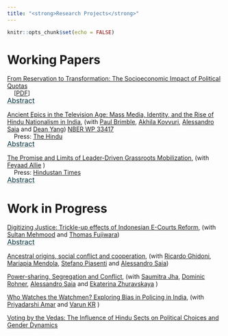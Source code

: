 ```yaml
---
title: "<strong>Research Projects</strong>"
---
```


```r
knitr::opts_chunk$set(echo = FALSE)
```

# Working Papers

[From Reservation to Transformation: The Socioeconomic Impact of Political Quotas](pdf/Reservation_to_Transformation.pdf)   <br />
&nbsp;&nbsp;&nbsp; [[PDF](pdf/Reservation_to_Transformation.pdf)]
<!-- Awarded Best Student Work - [IPUMS Spatial 2023 ](https://www.ipums.org/impact/ipums-research-award?utm_source=IPUMS+Emails&utm_campaign=1d9161f8c5-EMAIL_CAMPAIGN_2019_05_31_07_13_COPY_01&utm_medium=email&utm_term=0_a679127ff0-1d9161f8c5-21864473) -->

<p style="margin-top: -15px">
    <button class="abstract-btn">Abstract</button>
</p>
<div class="abstract-content">
The role of affirmative action policies in promoting socio-economic mobility remains a subject of intense global debate, with countries implementing varying strategies to address historical inequalities. This study leverages India's 2008 delimitation exercise as a natural experiment to assess the impact of political quotas for Scheduled Castes (SCs) on local socio-economic outcomes, focusing specifically on SC outcomes within villages rather than solely village-level metrics. We find that SC reservations substantially increase SC student enrollment, particularly in prestigious schools, and foster entrepreneurial activity, as evidenced by growth in both the number and size of SC-owned firms. Additionally, quotas facilitate SCs' entry into higher-status occupations, helping to erode entrenched caste-based occupational barriers. These effects are driven by greater access to formal institutional funding for SC-owned firms and improvements in the quality of politicians elected under the quota system. Improvements at the village level, including infrastructure enhancements and increased economic activity, further support these outcomes. Notably, the observed gains persist even after villages lose reserved status, underscoring the long-term benefits of these policies. Our findings contribute to global discourse on affirmative action, suggesting that targeted, well-implemented quotas can yield sustained social and economic mobility for marginalized groups. With India's next delimitation scheduled post-2026, this research provides critical insights for policymakers worldwide who are seeking effective strategies to address inequality and social stratification.
</div>


[Ancient Epics in the Television Age: Mass Media, Identity, and the Rise of Hindu Nationalism in India](pdf/Ramayan.pdf), (with [Paul Brimble](https://pbrimble.github.io/), [Akhila Kovvuri](https://vpge.stanford.edu/people/akhila-kovvuri), [Alessandro Saia](https://sites.google.com/site/asaia9585/alessandro-saia) and [Dean Yang](https://deanyang-econ.github.io/deanyang/)) [NBER WP 33417](https://www.nber.org/system/files/working_papers/w33417/w33417.pdf)  <br />
&nbsp;&nbsp;&nbsp; Press: [The Hindu](https://www.thehindu.com/society/how-the-ramayan-tv-show-helped-shape-a-singular-nationwide-hindu-identity/article69202807.ece)

<p style="margin-top: -15px">
    <button class="abstract-btn">Abstract</button>
</p>
<div class="abstract-content">
The growing prominence of Hindu nationalism, known as "Hindutva," in India has garnered significant attention for its impact on politics and society, particularly its adverse effects on minority communities. However, the Hindu identity was not always a monolithic and political one. This study explores the potential role of a Hindu mythological show, "Ramayana," which aired on the solely available TV channel in India during 1987-88, in shaping the Hindutva identity primarily on the increasing salience of religious identity in people's political, social, and personal lives. We proxy for exposure to this show using location and television transmitters obtained from archival data and use signal propagation modelling based on irregular terrain to measure signal strength. Examining political and social manifestations of identity, we find that exposure to the TV show is associated with increased electoral success for right-wing Hindu nationalist parties, heightened tensions between Hindus and Muslims, and a decrease in the number of schools affiliated with the significant far-right Hindu nationalist organization. Our next steps involve investigating the impact on personal expressions of identity, such as child naming practices and dietary choices influenced by religious taboos.</div>


[The Promise and Limits of Leader-Driven Grassroots Mobilization](), (with [Feyaad Allie](https://www.feyaadallie.com/) )  <br />
&nbsp;&nbsp;&nbsp; Press: [Hindustan Times](https://www.hindustantimes.com/india-news/bharat-jodo-yatra-boosts-congress-strike-rate-and-vote-share-in-karnataka-elections-101684006733079.html)

<p style="margin-top: -15px">
    <button class="abstract-btn">Abstract</button>
</p>
<div class="abstract-content">
Across contexts, political parties are often intertwined with mass societal movements. While the process by which parties originate from mass movements is extensively stud- ied, less is known about how established parties build mass movements and what their effects are. We argue that one strategy for parties is grassroots campaigns: an explicitly non-electoral effort to engage with the masses and the party organization. While these grassroots campaigns are about mass movement building and not directly linked to an upcoming election, they can end up having an electoral effect. We study this strategy in the context of the Indian National Congress’ effort to “return to their roots” and rebuild. We examine the electoral effects of Congress leader Rahul Gandhi’s 150-day grassroots march (the Bharat Jodo Yatra) on electoral politics. We find that the ya- tra improved Congress performance in state and national elections, with effects being higher in areas closest to the yatra route. Our interviews with party affiliates and voters suggest three key channels through which this grassroots effort to build a mass movement influenced electoral outcomes: building the party organization, shifting the discourse on viability, and improving perceptions of party cohesion. An original survey of 3500 voters provides suggestive evidence that one year after the yatra, some of these channels remain unchanged. Overall, the paper demonstrates the promise and limits of mass movement building as a party mobilization strategy.
</div>

# Work in Progress

[Digitizing Justice: Trickle-up effects of Indonesian E-Courts Reform](), (with [Sultan Mehmood](https://sites.google.com/view/sultan-mehmood/home) and [Thomas Fujiwara](https://sites.google.com/view/tfujiwara/home)) 


<p style="margin-top: -15px">
    <button class="abstract-btn">Abstract</button>
</p>
<div class="abstract-content">
The growing adoption of digital justice reforms worldwide represents a significant shift in how judicial systems operate. By streamlining processes, enhancing transparency, and improving access, these reforms promise to address longstanding inefficiencies within court systems. However, the impacts of digitalization are not uniform, and questions remain regarding disparities in access, the adaptability of legal practitioners, and the broader implications for case management and judicial independence. Exploring how digital justice reforms shape court efficiency and procedural fairness is essential to understanding their transformative potential. To answer these questions, we investigate the impact of Indonesia's E-Court Reform, a digitization initiative aimed at enhancing judicial efficiency by implementing electronic filing, summons, and trial processes in civil courts. Using a triple difference empirical strategy, we analyze the universe of Indonesian court cases to measure effects on case processing times, quality of judicial decisions, and broader systemic impacts on untreated courts. Our findings reveal a significant reduction in case delays by approximately 7.3 days, with no decline in decision quality; metrics like legal reasoning per page have improved, so do fewer cases proceed to appeal or are overturned at higher court. These efficiency gains are concentrated in straightforward cases, thereby freeing judicial resources for more complex cases. We also document positive spillovers to higher courts, where delays have also decreased, indicating a “trickle-up” effect of digital reform across the judiciary. This study contributes novel causal evidence on digital reform efficacy in judicial systems, demonstrating that digitization can reduce procedural bottlenecks and improve overall case management quality in large, developing country contexts.
</div>


[Ancestral origins, social conflict and cooperation](), (with [Ricardo Ghidoni](https://sites.google.com/site/riccardoghidoni/), [Mariapia Mendola](https://sites.google.com/site/mariapiamendola/), [Stefano Piasenti](https://sites.google.com/view/stefanopiasenti/home-page) and [Alessandro Saia](https://sites.google.com/site/asaia9585/alessandro-saia)) 


<!-- <p style="margin-top: -15px"> -->
<!--     <button class="abstract-btn">Abstract</button> -->
<!-- </p> -->
<!-- <div class="abstract-content"> -->
<!-- The growing adoption of digital justice reforms worldwide represents a significant shift in how judicial systems operate. By streamlining processes, enhancing transparency, and improving access, these reforms promise to address longstanding inefficiencies within court systems. However, the impacts of digitalization are not uniform, and questions remain regarding disparities in access, the adaptability of legal practitioners, and the broader implications for case management and judicial independence. Exploring how digital justice reforms shape court efficiency and procedural fairness is essential to understanding their transformative potential. To answer these questions, we investigate the impact of Indonesia's E-Court Reform, a digitization initiative aimed at enhancing judicial efficiency by implementing electronic filing, summons, and trial processes in civil courts. Using a triple difference empirical strategy, we analyze the universe of Indonesian court cases to measure effects on case processing times, quality of judicial decisions, and broader systemic impacts on untreated courts. Our findings reveal a significant reduction in case delays by approximately 7.3 days, with no decline in decision quality; metrics like legal reasoning per page have improved, so do fewer cases proceed to appeal or are overturned at higher court. These efficiency gains are concentrated in straightforward cases, thereby freeing judicial resources for more complex cases. We also document positive spillovers to higher courts, where delays have also decreased, indicating a “trickle-up” effect of digital reform across the judiciary. This study contributes novel causal evidence on digital reform efficacy in judicial systems, demonstrating that digitization can reduce procedural bottlenecks and improve overall case management quality in large, developing country contexts. -->
<!-- </div> -->

[Power-sharing, Segregation and Conflict](), (with [Saumitra Jha](https://saumitra.people.stanford.edu/), [Dominic Rohner](https://sites.google.com/site/dprohner/), [Alessandro Saia](https://sites.google.com/site/asaia9585/alessandro-saia) and [Ekaterina Zhuravskaya](http://www.parisschoolofeconomics.com/zhuravskaya-ekaterina/) ) 


[Who Watches the Watchmen? Exploring Bias in Policing in India](), (with [Priyadarshi Amar](https://priyadarshiamar.github.io/) and [Varun KR](https://www.varun-kr.com/) ) 

[Voting by the Vedas: The Influence of Hindu Sects on Political Choices and Gender Dynamics]()



<style>
/* Style the abstract button to look like a hyperlink */
.abstract-btn {
    color: rgba(0, 49, 60, 1); /* Default hyperlink color */
    cursor: pointer; /* Pointer/hand icon */
    text-decoration: underline !important; /* Underline text */
    font-size: 16px; /* Font size */
    background: none; /* No background */
    border: none; /* No border */
    padding: 0; /* No padding */
    font-family: inherit; /* Inherit font settings */
    display: inline-block; /* Add this line */
    text-decoration-style: solid !important; /* Set underline style */
    text-decoration-color: rgba(150, 150, 150, 1) !important; /* Light grey color for underline */
}


/* Change text color on hover */
.abstract-btn:hover {
    color: rgba(0, 49, 60, 0.4); /* Hover color */
    text-decoration: underline; /* Ensure underline on hover */
}

/* Style the abstract content */
.abstract-content {
    margin-top: 10px; /* Some space above the abstract content */
    padding: 10px; /* Some padding */
    border: none; /* Remove border */
    background-color: transparent; /* Remove background color */
    font-size: 14px; /* Adjust the font size to your preference */
    display: none; /* Hide the abstract content initially */
    text-align: justify; /* Justify the text */
}
</style>
<script>
document.addEventListener('DOMContentLoaded', function() {
    var buttons = document.querySelectorAll('.abstract-btn');
    buttons.forEach(function(button) {
        button.addEventListener('click', function() {
            var abstract = button.parentElement.nextElementSibling;
            if (abstract.style.display === 'none' || abstract.style.display === '') {
                abstract.style.display = 'block';
            } else {
                abstract.style.display = 'none';
            }
        });
    });
});
</script>
